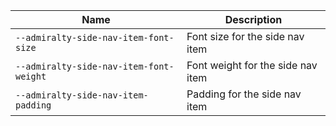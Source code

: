 
| Name | Description |
| --- | --- |
| `--admiralty-side-nav-item-font-size` | Font size for the side nav item |
| `--admiralty-side-nav-item-font-weight` | Font weight for the side nav item |
| `--admiralty-side-nav-item-padding` | Padding for the side nav item |

